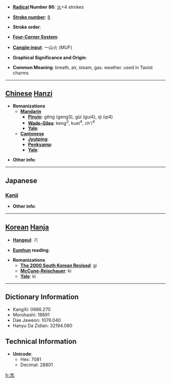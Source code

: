 * '''[[Wiktionary:Chinese radical index| Radical]] Number 86''': [[Wiktionary:Chinese radical index 火|火]]+4 strokes

* '''[[Wiktionary:Chinese total strokes index|Stroke number]]''': [[Wiktionary:Chinese total strokes index 8|8]]

* '''Stroke order''': 

* '''[[Wiktionary:Chinese four corner index|Four-Corner System]]''': 

* '''[[Wiktionary:Chinese Cangjie index|Cangjie input]]''': 一山火 (MUF)

* '''Graphical Significance and Origin''': 

* '''Common Meaning''': breath, air, steam, gas. weather. used in Taoist charms

----

== [[Chinese]] [[Hanzi]] ==

* '''Romanizations'''
** '''[[Mandarin]]'''
*** '''[[Pinyin]]''': gěng (geng3), gùi (gui4), qì (qi4)
*** '''[[Wade-Giles]]''': keng<sup>3</sup>, kuei<sup>4</sup>, ch'i<sup>4</sup>
*** '''[[Yale]]''': 
** '''[[Cantonese]]'''
*** '''[[Jyutping]]''':
*** '''[[Penkyamp]]''': 
*** '''[[Yale]]''': 

* '''Other info''': 

----

==Japanese==
===[[Kanji]]===
{{kanji|on readings=[[き]] (ki), [[け]] (ke)
|kun readings=
}}

* '''Other info''':  

----

== [[Korean]] [[Hanja]] ==

* '''[[Hangeul]]''': 기

* '''[[Eumhun]] reading''': 

* '''Romanizations'''
** '''[[The 2000 South Korean Revised Romanization|The 2000 South Korean Revised]]''': gi
** '''[[McCune-Reischauer]]''': ki
** '''[[Yale]]''': ki

----

== Dictionary Information ==

* KangXi: 0666.270
* Morohashi: 18891
* Dae Jaweon: 1076.040
* Hanyu Da Zidian: 32194.080

== Technical Information ==

* '''Unicode''':
** Hex: 7081
** Decimal: 28801

[[fr:炁]]